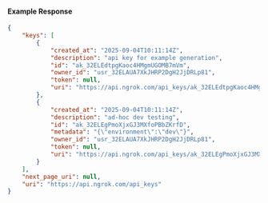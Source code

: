 #### Example Response

```json
{
	"keys": [
		{
			"created_at": "2025-09-04T10:11:14Z",
			"description": "api key for example generation",
			"id": "ak_32ELEdtpgKaoc4HMgmUGOMB7mVm",
			"owner_id": "usr_32ELAUA7XkJHRP2DgH2JjDRLp81",
			"token": null,
			"uri": "https://api.ngrok.com/api_keys/ak_32ELEdtpgKaoc4HMgmUGOMB7mVm"
		},
		{
			"created_at": "2025-09-04T10:11:14Z",
			"description": "ad-hoc dev testing",
			"id": "ak_32ELEgPmoXjxGJ3MXfoPBbZKrfD",
			"metadata": "{\"environment\":\"dev\"}",
			"owner_id": "usr_32ELAUA7XkJHRP2DgH2JjDRLp81",
			"token": null,
			"uri": "https://api.ngrok.com/api_keys/ak_32ELEgPmoXjxGJ3MXfoPBbZKrfD"
		}
	],
	"next_page_uri": null,
	"uri": "https://api.ngrok.com/api_keys"
}
```
